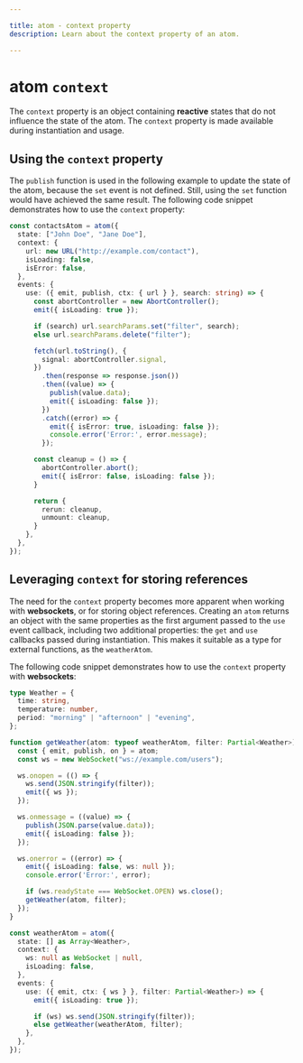 ```yaml
---

title: atom - context property
description: Learn about the context property of an atom.

---
```


# atom `context`

The `context` property is an object containing **reactive** states that do not influence the state of the atom. The `context` property is made available during instantiation and usage.

## Using the `context` property

The `publish` function is used in the following example to update the state of the atom, because the `set` event is not defined. Still, using the `set` function would have achieved the same result. The following code snippet demonstrates how to use the `context` property:

```typescript copy
const contactsAtom = atom({
  state: ["John Doe", "Jane Doe"],
  context: {
    url: new URL("http://example.com/contact"),
    isLoading: false,
    isError: false,
  },
  events: {
    use: ({ emit, publish, ctx: { url } }, search: string) => {
      const abortController = new AbortController();
      emit({ isLoading: true });

      if (search) url.searchParams.set("filter", search);
      else url.searchParams.delete("filter");

      fetch(url.toString(), {
        signal: abortController.signal,
      })
        .then(response => response.json())
        .then((value) => {
          publish(value.data);
          emit({ isLoading: false });
        })
        .catch((error) => {
          emit({ isError: true, isLoading: false });
          console.error('Error:', error.message);
        });

      const cleanup = () => {
        abortController.abort();
        emit({ isError: false, isLoading: false });
      }

      return {
        rerun: cleanup,
        unmount: cleanup,
      }
    },
  },
});
```

## Leveraging `context` for storing references

The need for the `context` property becomes more apparent when working with **websockets**, or for storing object references. Creating an `atom` returns an object with the same properties as the first argument passed to the `use` event callback, including two additional properties: the `get` and `use` callbacks passed during instantiation. This makes it suitable as a type for external functions, as the `weatherAtom`.

The following code snippet demonstrates how to use the `context` property with **websockets**:

```typescript copy
type Weather = {
  time: string,
  temperature: number,
  period: "morning" | "afternoon" | "evening",
};

function getWeather(atom: typeof weatherAtom, filter: Partial<Weather>) {
  const { emit, publish, on } = atom;
  const ws = new WebSocket("ws://example.com/users");

  ws.onopen = (() => {
    ws.send(JSON.stringify(filter));
    emit({ ws });
  });

  ws.onmessage = ((value) => {
    publish(JSON.parse(value.data));
    emit({ isLoading: false });
  });

  ws.onerror = ((error) => {
    emit({ isLoading: false, ws: null });
    console.error('Error:', error);

    if (ws.readyState === WebSocket.OPEN) ws.close();
    getWeather(atom, filter);
  });
}

const weatherAtom = atom({
  state: [] as Array<Weather>,
  context: {
    ws: null as WebSocket | null,
    isLoading: false,
  },
  events: {
    use: ({ emit, ctx: { ws } }, filter: Partial<Weather>) => {
      emit({ isLoading: true });

      if (ws) ws.send(JSON.stringify(filter));
      else getWeather(weatherAtom, filter);
    },
  },
});
```
